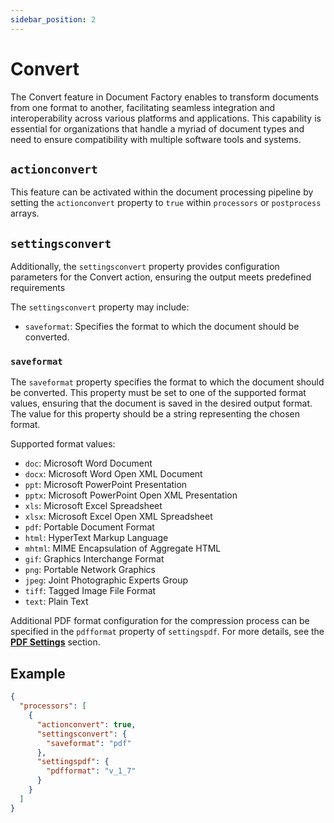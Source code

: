 ```yaml
---
sidebar_position: 2
---
```


# Convert

The Convert feature in Document Factory enables to transform documents from one format to another,
facilitating seamless integration and interoperability across various platforms and applications.
This capability is essential for organizations that handle a myriad of document types and need to ensure compatibility
with multiple software tools and systems.

## `actionconvert`

This feature can be activated within the document processing pipeline by setting the `actionconvert` property to `true`
within `processors` or `postprocess` arrays.

## `settingsconvert`

Additionally, the `settingsconvert` property provides configuration parameters for the Convert action,
ensuring the output meets predefined requirements

The `settingsconvert` property may include:

- `saveformat`: Specifies the format to which the document should be converted.

### `saveformat`

The `saveformat` property specifies the format to which the document should be converted. This property must be set
to one of the supported format values, ensuring that the document is saved in the desired output format.
The value for this property should be a string representing the chosen format.

Supported format values:

- `doc`: Microsoft Word Document
- `docx`: Microsoft Word Open XML Document
- `ppt`: Microsoft PowerPoint Presentation
- `pptx`: Microsoft PowerPoint Open XML Presentation
- `xls`: Microsoft Excel Spreadsheet
- `xlsx`: Microsoft Excel Open XML Spreadsheet
- `pdf`: Portable Document Format
- `html`: HyperText Markup Language
- `mhtml`: MIME Encapsulation of Aggregate HTML
- `gif`: Graphics Interchange Format
- `png`: Portable Network Graphics
- `jpeg`: Joint Photographic Experts Group
- `tiff`: Tagged Image File Format
- `text`: Plain Text

Additional PDF format configuration for the compression process can be specified in the `pdfformat` property of `settingspdf`.
For more details, see the [**PDF Settings**](./pdfsettings.mdx) section.

## Example
```json title="pipeline.json"
{
  "processors": [
    {
      "actionconvert": true,
      "settingsconvert": {
        "saveformat": "pdf"
      },
      "settingspdf": {
        "pdfformat": "v_1_7"
      }
    }
  ]
}
```
